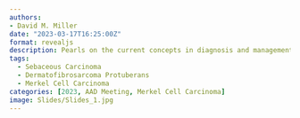 ```yaml
---
authors: 
- David M. Miller
date: "2023-03-17T16:25:00Z"
format: revealjs
description: Pearls on the current concepts in diagnosis and management of uncommon cutaneous neoplasms
tags: 
  - Sebaceous Carcinoma
  - Dermatofibrosarcoma Protuberans
  - Merkel Cell Carcinoma
categories: [2023, AAD Meeting, Merkel Cell Carcinoma]
image: Slides/Slides_1.jpg
---
```


##  {background-image="Slides/Slides_1.jpg"}

##  {background-image="Slides/Slides_2.jpg"}

##  {background-image="Slides/Slides_3.jpg"}

##  {background-image="Slides/Slides_4.jpg"}

##  {background-image="Slides/Slides_5.jpg"}

##  {background-image="Slides/Slides_6.jpg"}

##  {background-image="Slides/Slides_7.jpg"}

##  {background-image="Slides/Slides_8.jpg"}

##  {background-image="Slides/Slides_9.jpg"}

##  {background-image="Slides/Slides_10.jpg"}

##  {background-image="Slides/Slides_11.jpg"}

##  {background-image="Slides/Slides_12.jpg"}

##  {background-image="Slides/Slides_13.jpg"}

##  {background-image="Slides/Slides_14.jpg"}

##  {background-image="Slides/Slides_15.jpg"}

##  {background-image="Slides/Slides_16.jpg"}

##  {background-image="Slides/Slides_17.jpg"}

##  {background-image="Slides/Slides_18.jpg"}

##  {background-image="Slides/Slides_19.jpg"}

##  {background-image="Slides/Slides_20.jpg"}

##  {background-image="Slides/Slides_21.jpg"}

##  {background-image="Slides/Slides_22.jpg"}

##  {background-image="Slides/Slides_23.jpg"}

##  {background-image="Slides/Slides_24.jpg"}

##  {background-image="Slides/Slides_25.jpg"}

##  {background-image="Slides/Slides_26.jpg"}

##  {background-image="Slides/Slides_27.jpg"}

##  {background-image="Slides/Slides_28.jpg"}

##  {background-image="Slides/Slides_29.jpg"}

##  {background-image="Slides/Slides_30.jpg"}

##  {background-image="Slides/Slides_31.jpg"}

##  {background-image="Slides/Slides_32.jpg"}

##  {background-image="Slides/Slides_33.jpg"}

##  {background-image="Slides/Slides_34.jpg"}

##  {background-image="Slides/Slides_35.jpg"}

##  {background-image="Slides/Slides_36.jpg"}

##  {background-image="Slides/Slides_37.jpg"}

##  {background-image="Slides/Slides_38.jpg"}

##  {background-image="Slides/Slides_39.jpg"}

##  {background-image="Slides/Slides_40.jpg"}

##  {background-image="Slides/Slides_41.jpg"}

##  {background-image="Slides/Slides_42.jpg"}

##  {background-image="Slides/Slides_43.jpg"}

##  {background-image="Slides/Slides_44.jpg"}

##  {background-image="Slides/Slides_45.jpg"}

##  {background-image="Slides/Slides_46.jpg"}

##  {background-image="Slides/Slides_47.jpg"}

##  {background-image="Slides/Slides_48.jpg"}

##  {background-image="Slides/Slides_49.jpg"}

##  {background-image="Slides/Slides_50.jpg"}

##  {background-image="Slides/Slides_51.jpg"}

##  {background-image="Slides/Slides_52.jpg"}

##  {background-image="Slides/Slides_53.jpg"}

##  {background-image="Slides/Slides_54.jpg"}

##  {background-image="Slides/Slides_55.jpg"}

##  {background-image="Slides/Slides_56.jpg"}

##  {background-image="Slides/Slides_57.jpg"}

##  {background-image="Slides/Slides_58.jpg"}

##  {background-image="Slides/Slides_59.jpg"}

##  {background-image="Slides/Slides_60.jpg"}

##  {background-image="Slides/Slides_61.jpg"}

##  {background-image="Slides/Slides_62.jpg"}

##  {background-image="Slides/Slides_63.jpg"}

##  {background-image="Slides/Slides_64.jpg"}

##  {background-image="Slides/Slides_65.jpg"}

##  {background-image="Slides/Slides_66.jpg"}

##  {background-image="Slides/Slides_67.jpg"}
